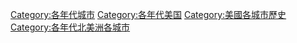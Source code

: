 [[Category:各年代城市|Category:各年代城市]]
[[Category:各年代美国|Category:各年代美国]]
[[Category:美國各城市歷史|Category:美國各城市歷史]]
[[Category:各年代北美洲各城市|Category:各年代北美洲各城市]]